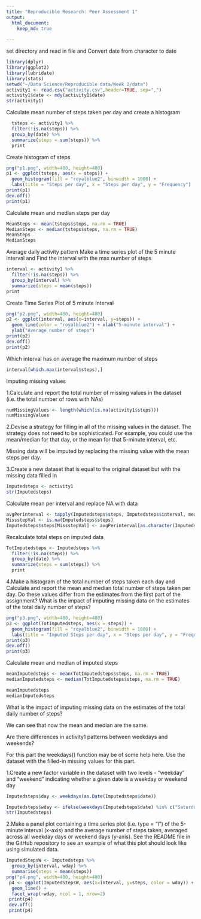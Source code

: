 ---
title: "Reproducible Research: Peer Assessment 1"
output: 
  html_document:
    keep_md: true
    
---

set directory and read in file and Convert date from character to date

```{r}

library(dplyr)
library(ggplot2)
library(lubridate)
library(stats)
setwd("~/Data Science/Reproducible data/Week 2/data")
activity1 <- read.csv("activity.csv",header=TRUE, sep=",")
activity1$date <- mdy(activity1$date)
str(activity1)
```

Calculate mean number of steps taken per day and create a histogram

```{r }
  tsteps <- activity1 %>%
  filter(!is.na(steps)) %>%
  group_by(date) %>%
  summarize(steps = sum(steps)) %>%
  print
```
Create histogram of steps

```{r tsteps, echo = TRUE}
png("p1.png", width=480, height=480) 
p1 <- ggplot(tsteps, aes(x = steps)) +
  geom_histogram(fill = "royalblue2", binwidth = 1000) +
  labs(title = "Steps per day", x = "Steps per day", y = "Frequency")
print(p1)
dev.off()
print(p1)
```
Calculate mean and median steps per day

```{r  }
MeanSteps <- mean(tsteps$steps, na.rm = TRUE)
MedianSteps <- median(tsteps$steps, na.rm = TRUE)
MeanSteps
MedianSteps
```
Average daily activity pattern
Make a time series plot of the 5 minute interval and 
Find the interval with the max number of steps

```{r activity1, echo = TRUE}

interval <- activity1 %>%
  filter(!is.na(steps)) %>%
  group_by(interval) %>%
  summarize(steps = mean(steps))
print
```
Create Time Series Plot of 5 minute Interval

```{r interval, echo = TRUE}
png("p2.png", width=480, height=480) 
p2 <- ggplot(interval, aes(x=interval, y=steps)) +
  geom_line(color = "royalblue2") + xlab("5-minute interval") +
  ylab("Average number of steps") 
print(p2)
dev.off()
print(p2)
```
Which interval has on average the maximum number of steps

```{r, echo = TRUE}
interval[which.max(interval$steps),]
```
Imputing missing values

1.Calculate and report the total number of missing values in the dataset (i.e. the total number of rows with  NAs)

```{r, echo = TRUE}
numMissingValues <- length(which(is.na(activity1$steps)))
numMissingValues
```
2.Devise a strategy for filling in all of the missing values in the dataset. The strategy does not need to be sophisticated. For example, you could use the mean/median for that day, or the mean for that 5-minute interval, etc.

Missing data will be imputed by replacing the missing value with the mean steps per day.

3.Create a new dataset that is equal to the original dataset but with the missing data filled in

```{r, echo = TRUE}
Imputedsteps <- activity1
str(Imputedsteps)
```

Calculate mean per interval and replace NA with data

```{r, echo = TRUE}
avgPerinterval <- tapply(Imputedsteps$steps, Imputedsteps$interval, mean, na.rm=TRUE)
MissstepVal <- is.na(Imputedsteps$steps) 
Imputedsteps$steps[MissstepVal] <- avgPerinterval[as.character(Imputedsteps$interval[MissstepVal])]
```
Recalculate total steps on imputed data

```{r, echo = TRUE}
TotImputedsteps <- Imputedsteps %>%
  filter(!is.na(steps)) %>%
  group_by(date) %>%
  summarize(steps = sum(steps)) %>%
  print
```

4.Make a histogram of the total number of steps taken each day and Calculate and report the mean and median total number of steps taken per day. Do these values differ from the estimates from the first part of the assignment? What is the impact of imputing missing data on the estimates of the total daily number of steps?

```{r TotImputedsteps, echo = TRUE}
png("p3.png", width=480, height=480) 
p3 <- ggplot(TotImputedsteps, aes(x = steps)) +
  geom_histogram(fill = "royalblue2", binwidth = 1000) +
  labs(title = "Imputed Steps per day", x = "Steps per day", y = "Frequency")
print(p3)
dev.off()
print(p3)
```
Calculate mean and median of imputed steps

```{r, echo = TRUE}
meanImputedsteps <- mean(TotImputedsteps$steps, na.rm = TRUE)
medianImputedsteps <- median(TotImputedsteps$steps, na.rm = TRUE)

meanImputedsteps
medianImputedsteps
```
What is the impact of imputing missing data on the estimates of the total daily number of steps?

We can see that now the mean and median are the same.

Are there differences in activity1 patterns between weekdays and weekends?

For this part the weekdays() function may be of some help here. Use the dataset with the filled-in missing values for this part.

1.Create a new factor variable in the dataset with two levels - "weekday" and "weekend" indicating whether a given date is a weekday or weekend day

```{r Imputedsteps, echo = TRUE}
Imputedsteps$day <- weekdays(as.Date(Imputedsteps$date))

Imputedsteps$wday <- ifelse(weekdays(Imputedsteps$date) %in% c("Saturday", "Sunday"), "weekend", "weekday")
str(Imputedsteps)

```
2.Make a panel plot containing a time series plot (i.e. type = "l") of the 5-minute interval (x-axis) and the average number of steps taken, averaged across all weekday days or weekend days (y-axis). See the README file in the GitHub repository to see an example of what this plot should look like using simulated data.

```{r, echo = TRUE}

ImputedStepsW <- Imputedsteps %>%
  group_by(interval, wday) %>%
  summarise(steps = mean(steps))
png("p4.png", width=480, height=480) 
 p4 <- ggplot(ImputedStepsW, aes(x=interval, y=steps, color = wday)) +
  geom_line() +
  facet_wrap(~wday, ncol = 1, nrow=2)
 print(p4)
 dev.off()
 print(p4)
```
